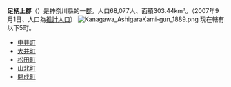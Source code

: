 {{日本郡
| 郡 = 足柄上郡
| 日文原名 = 足柄上郡
| 平假名 = あしがらかみぐん
| 羅馬字拼音 = Ashigarakami-gun
| 地圖 =
| 都道府縣 = 神奈川縣
| 編號 = 
| 町 = 5
| 村 = 
| 經度 = 
| 緯度 = 
| 註記 = 
|}}
'''足柄上郡'''（{{jpn|j=足柄上郡|hg=あしがらかみぐん|rm=Ashigarakami gun|f=y}}）是神奈川縣的一[[郡|郡]]。人口68,077人、面積303.44km²。（2007年9月1日、人口為[[推計人口|推計人口]]）
[[File:Kanagawa_AshigaraKami-gun_1889.png|frame]]
現在轄有以下5町。
*[[中井町|中井町]]
*[[大井町|大井町]]
*[[松田町|松田町]]
*[[山北町_(神奈川縣)|山北町]]
*[[開成町|開成町]]

{{相模國的郡}}
{{神奈川縣}}{{Authority control}}